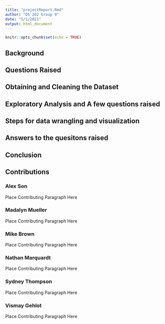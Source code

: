 ```yaml
---
title: "projectReport.Rmd"
author: "DS 202 Group 9"
date: "5/1/2021"
output: html_document
---
```


```r
knitr::opts_chunk$set(echo = TRUE)
```

## Background





## Questions Raised





## Obtaining and Cleaning the Dataset



## Exploratory Analysis and A few questions raised



## Steps for data wrangling and visualization



## Answers to the quesitons raised




## Conclusion






## Contributions

### Alex Son
Place Contributing Paragraph Here

### Madalyn Mueller
Place Contributing Paragraph Here

### Mike Brown
Place Contributing Paragraph Here

### Nathan Marquardt
Place Contributing Paragraph Here

### Sydney Thompson
Place Contributing Paragraph Here

### Vismay Gehlot
Place Contributing Paragraph Here